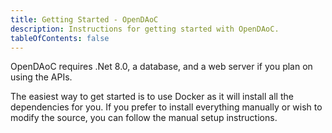 ```yaml
---
title: Getting Started - OpenDAoC
description: Instructions for getting started with OpenDAoC.
tableOfContents: false
---
```


OpenDAoC requires .Net 8.0, a database, and a web server if you plan on using the APIs.

The easiest way to get started is to use Docker as it will install all the dependencies for you.
If you prefer to install everything manually or wish to modify the source, you can follow the manual setup instructions.

<CardGrid>
	<LinkCard 
  title="Docker Setup" 
  description="Step-by-step instructions for setting up OpenDAoC using Docker."
  href="../docker-setup/"
  />
	<LinkCard 
  title="Manual Setup" 
  description="Step-by-step instructions for setting up OpenDAoC manually."
  href="../manual-setup/" />
</CardGrid>